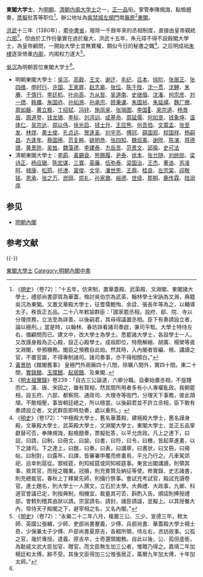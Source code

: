 '''東閣大学士'''，为[[明朝|明朝]]、[[清朝|清朝]][[内阁|内阁]][[大学士|大学士]]之一，[[正一品|正一品]]衔。掌管奉陳規誨，點檢題奏，[[票擬|票擬]]批答等职位<ref name="okay">《[[明史|明史]]》（卷72）：“十五年，仿宋制，置華蓋殿、武英殿、文淵閣、東閣諸大學士，禮部尚書邵質為華蓋，檢討吳伯宗為武英，翰林學士宋訥為文淵，典籍吳沉為東閣。又置文華殿大學士，征耆儒鮑恂、余詮、張長年等為之，以輔導太子。秩皆正五品。二十八年敕諭群臣：「國家罷丞相，設府、部、院、寺以分理庶務，立法至為詳善。以後嗣君，其毋得議置丞相。臣下有奏請設立者，論以極刑。」當是時，以翰林、春坊詳看諸司奏啟，兼司平駁。大學士特侍左右，備顧問而已。建文中，改大學士為學士。悉罷諸大學士，各設學士一人。又改謹身殿為正心殿，設正心殿學士。成祖即位，特簡解縉、胡廣、楊榮等直文淵閣，參預機務。閣臣之預務自此始。然其時，入內閣者皆編、檢、講讀之官，不置官屬，不得專制諸司。諸司奏事，亦不得相關白。”</ref>。辦公地址為[[紫禁城|紫禁城]][[左順門|左順門]]南[[廡房|廡房]]<ref>[[黃景昉|黃景昉]]《館閣舊事》 皇極門外兩廡四十八間，除曠八間外，實四十間。東二十間，[[實錄館|實錄館]]、[[玉牒館|玉牒館]]、[[起居館|起居館]]、及東閣..</ref>[[東閣|東閣]]。

[[洪武|洪武]]十三年（1380年），罷[[明朝中書省|中書省]]，廢除一千餘年來的丞相制度，直接由皇帝親統[[六部|六部]]<ref>《[[明太祖實錄|明太祖實錄]]》卷239：「自古三公論道，六卿分職。自秦始置丞相，不旋踵而亡。漢、唐、宋因之，雖有賢相，然其間所用者多有小人專權亂政。我朝罷相，設五府、六部、都察院、通政司、大理寺等衙門，分理天下事務，彼此頡頏，不敢相壓，事皆朝廷總之，所以穩當。以後嗣君並不許立丞相，臣下敢有奏請設立者，文武群臣即時劾奏，處以重刑。」</ref>。但由於工作份量實在過於龐大，洪武十五年，朱元璋不得不設殿閣大學士，為皇帝顧問，一開始大學士並無實權，類似今日的秘書之職<ref>《[[明史|明史]]》（卷172）：“中極殿大學士，舊名華蓋殿，建極殿大學士，舊名謹身殿，文華殿大學士，武英殿大學士，文淵閣大學士，東閣大學士，並正五品掌獻替可否，奉陳規誨，點檢題奏，票擬批答，以平允庶政。凡上之達下，曰詔，曰誥，曰制，曰冊文，曰諭，曰書，曰符，曰令，曰檄，皆起草進畫，以下之諸司。下之達上，曰題，曰奏，曰表，曰講章，曰書狀，曰文冊，曰揭帖，曰制對，曰露布，曰譯，皆審署申覆而修畫焉，平允乃行之。凡車駕郊祀、巡幸則扈從。禦經筵，則知經筵或同知經筵事。東宮出閣講讀，則領其事，敘其官，而授之職業。冠婚，則充賓贊及納征等使。修實錄、史志諸書，則充總裁官。春秋上丁釋奠先師，則攝行祭事。會試充考試官，殿試充讀卷官。進士題名，則大學士一人撰文，立石於太學。大典禮、大政事，九卿、科道官會議已定，則按典制，相機宜，裁量其可否，斟酌入告。頒詔則捧授禮部。會敕則稽其由狀以請。宗室請名、請封，諸臣請諡，並擬上。以其授餐大內，常侍天子殿閣之下，避宰相之名，又名內閣。”</ref>。之后明成祖[[朱棣|朱棣]]逐渐倚重[[明朝内阁|内阁]]，内阁权力遂大<ref>《[[明史|明史]]》（卷72）：“永樂二十二年八月，複置三公、三少。宣德三年，敕太師、英國公張輔，少師、吏部尚書蹇義，少傅、兵部尚書、華蓋殿大學士楊士奇，少保兼太子少傅、戶部尚書夏原吉，各輟所領，侍左右，咨訪政事。公孤之官，幾於專授。逮義、原吉卒，士奇還領閣務。自此以後，公、孤但虛銜，為勳戚文武大臣加官、贈官。而文臣無生加三公者，惟贈乃得之。嘉靖二年加楊廷和太傅，辭不受。其後文臣得加三公惟張居正，萬曆九年加太傅，十年加太師。”</ref>。

[[吳沉|吳沉]]為明朝首位東閣大学士<ref name="okay" />。

* 明朝東閣大學士：[[吳沉|吳沉]]、[[高穀|高穀]]、[[王文_(明朝)|王文]]、[[谢迁|谢迁]]、[[毛纪|毛纪]]、[[吕本|吕本]]、[[徐阶|徐阶]]、[[张居正|张居正]]、[[张四维|张四维]]、[[申时行|申时行]]、[[许国_(明朝)|许国]]、[[王家屏|王家屏]]、[[赵志皋|赵志皋]]、[[张位|张位]]、[[陈于陛|陈于陛]]、[[沈一贯|沈一贯]]、[[沈鲤|沈鲤]]、[[朱赓|朱赓]]、[[于慎行|于慎行]]、[[李廷机|李廷机]]、[[叶向高|叶向高]]、[[方从哲|方从哲]]、[[吴道南|吴道南]]、[[史继偕|史继偕]]、[[沈潅|沈潅]]、[[何宗彦|何宗彦]]、[[刘一燝|刘一燝]]、[[韩爌|韩爌]]、[[朱国祚|朱国祚]]、[[孙如游|孙如游]]、[[孙承宗|孙承宗]]、[[顾秉谦|顾秉谦]]、[[朱国祯|朱国祯]]、[[朱延禧|朱延禧]]、[[魏广微|魏广微]]、[[周如磐|周如磐]]、[[黄立极|黄立极]]、[[丁绍轼|丁绍轼]]、[[冯铨|冯铨]]、[[施凤来|施凤来]]、[[张瑞图|张瑞图]]、[[李国𣚴|李国𣚴]]、[[来宗道|来宗道]]、[[杨景辰|杨景辰]]、[[周道登|周道登]]、[[钱龙锡|钱龙锡]]、[[李标|李标]]、[[刘鸿训|刘鸿训]]、[[成基命|成基命]]、[[周延儒|周延儒]]、[[何如宠|何如宠]]、[[钱象坤|钱象坤]]、[[温体仁|温体仁]]、[[吴宗达|吴宗达]]、[[郑以伟|郑以伟]]、[[徐光启|徐光启]]、[[钱士升|钱士升]]、[[王应熊|王应熊]]、[[何吾驺|何吾驺]]、[[文震孟|文震孟]]、[[张至发|张至发]]、[[林焊|林焊]]、[[黄士俊|黄士俊]]、[[孔贞运|孔贞运]]、[[贺逢圣|贺逢圣]]、[[刘宇亮|刘宇亮]]、[[傅冠|傅冠]]、[[薛国观|薛国观]]、[[程国祥|程国祥]]、[[杨嗣昌|杨嗣昌]]、[[方逢年|方逢年]]、[[蔡国用|蔡国用]]、[[范复粹|范复粹]]、[[姚明恭|姚明恭]]、[[张四知|张四知]]、[[魏炤乘|魏炤乘]]、[[谢陞|谢陞]]、[[陈演|陈演]]、[[蒋德璟|蒋德璟]]、[[黄景昉|黄景昉]]、[[吴甡|吴甡]]、[[魏藻德|魏藻德]]、[[李建泰|李建泰]]、[[方岳贡|方岳贡]]、[[范景文|范景文]]、[[邱瑜|邱瑜]]、[[史可法|史可法]]
* 清朝東閣大學士：[[李霨|李霨]]、[[黃錫袞|黃錫袞]]、[[熊赐履|熊赐履]]、[[尹泰|尹泰]]、[[徐本|徐本]]、[[张允随|张允随]]、[[刘统勋|刘统勋]]、[[梁诗正|梁诗正]]、[[杨应琚|杨应琚]]、[[陈宏谋|陈宏谋]]、[[三寶_(乾隆繙譯)|三寶]]、[[英廉|英廉]]、[[伍弥泰|伍弥泰]]、[[梁国治|梁国治]]、[[王杰_(清朝)|王杰]]、[[董诰|董诰]]、[[苏凌阿|苏凌阿]]、[[禄康|禄康]]、[[松筠|松筠]]、[[托津|托津]]、[[富俊|富俊]]、[[文孚|文孚]]、[[潘世恩|潘世恩]]、[[王鼎_(清朝)|王鼎]]、[[桂良|桂良]]、[[左宗棠|左宗棠]]、[[阎敬铭|阎敬铭]]、[[恩承|恩承]]、[[张之万|张之万]]、[[崑岡|崑岡]]、[[崇礼|崇礼]]、[[孙家鼐|孙家鼐]]、[[裕德|裕德]]、[[世续|世续]]、[[那桐|那桐]]、[[鹿传霖|鹿传霖]]、[[陆润庠|陆润庠]]

==参见==
*[[明朝內閣|明朝內閣]]

==参考文献==
{{Wikisource|明史/卷72}}
{{reflist}}
{{-}}
{{明朝中央官职}}

[[Category:東閣大學士|]]
[[Category:明朝內閣中書|Category:明朝內閣中書]]